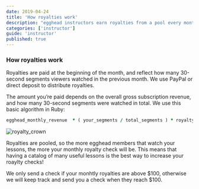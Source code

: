 ```yaml
---
date: 2019-04-24
title: 'How royalties work'
description: "egghead instructors earn royalties from a pool every month."
categories: ['instructor']
guide: 'instructor'
published: true
---
```


### How royalties work

Royalties are paid at the beginning of the month, and reflect how many 30-second segments viewers watched in the previous month. We use PayPal or direct deposit to distribute royalties.

The amount you’re paid depends on the overall gross subscription revenue, and how many 30-second segments were watched in total. We use this basic algorithm in Ruby:

```ruby
egghead_monthly_revenue  * ( your_segments / total_segments ) * royalty_percent
```

![royalty_crown](./images/ch1_s2_royaltycrown.png)

Royalties are pooled, so the more egghead members that watch your lessons, the more your monthly royalty check will be. This means that having a catalog of many useful lessons is the best way to increase your roaylty checks!

We only send a check if your monhtly royalties are above $100, otherwise we will keep track and send you a check when they reach $100.